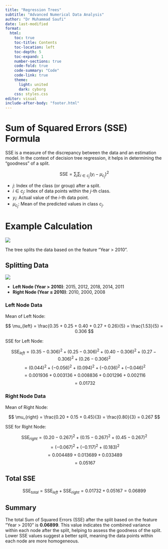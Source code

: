 ```yaml
---
title: "Regression Trees"
subtitle: "Advanced Numerical Data Analysis"
author: "Dr Muhammad Saufi"
date: last-modified
format: 
  html:
    toc: true
    toc-title: Contents
    toc-location: left
    toc-depth: 5
    toc-expand: 1
    number-sections: true
    code-fold: true
    code-summary: "Code"
    code-link: true
    theme:
      light: united
      dark: cyborg
    css: styles.css
editor: visual
include-after-body: "footer.html"
---
```


# Sum of Squared Errors (SSE) Formula

SSE is a measure of the discrepancy between the data and an estimation model. In the context of decision tree regression, it helps in determining the "goodness" of a split.

$$
\text{SSE} = \sum_{j} \sum_{i \in c_j} (y_i - \mu_{c_j})^2
$$

-   $j$: Index of the class (or group) after a split.
-   $i \in c_j$: Index of data points within the $j$-th class.
-   $y_i$: Actual value of the $i$-th data point.
-   $\mu_{c_j}$: Mean of the predicted values in class $c_j$.

# Example Calculation

![](Inputs/Decision%20Tree%20Table.png){fig-align="center"}

The tree splits the data based on the feature "Year \> 2010".

## Splitting Data

![](Inputs/Decision%20Tree%20Nodes.png){fig-align="center"}

-   **Left Node (Year \> 2010)**: 2015, 2012, 2018, 2014, 2011
-   **Right Node (Year ≤ 2010)**: 2010, 2000, 2008

### Left Node Data

Mean of Left Node:

$$
\mu_{left} = \frac{0.35 + 0.25 + 0.40 + 0.27 + 0.26}{5} = \frac{1.53}{5} = 0.306
$$

SSE for Left Node:

$$
\text{SSE}_{left} = (0.35 - 0.306)^2 + (0.25 - 0.306)^2 + (0.40 - 0.306)^2 + (0.27 - 0.306)^2 + (0.26 - 0.306)^2
$$ $$
= (0.044)^2 + (-0.056)^2 + (0.094)^2 + (-0.036)^2 + (-0.046)^2
$$ $$
= 0.001936 + 0.003136 + 0.008836 + 0.001296 + 0.002116
$$ $$
= 0.01732
$$

### Right Node Data

Mean of Right Node:

$$
\mu_{right} = \frac{0.20 + 0.15 + 0.45}{3} = \frac{0.80}{3} = 0.267
$$

SSE for Right Node:

$$
\text{SSE}_{right} = (0.20 - 0.267)^2 + (0.15 - 0.267)^2 + (0.45 - 0.267)^2
$$ $$
= (-0.067)^2 + (-0.117)^2 + (0.183)^2
$$ $$
= 0.004489 + 0.013689 + 0.033489
$$ $$
= 0.05167
$$

## Total SSE

$$
\text{SSE}_{total} = \text{SSE}_{left} + \text{SSE}_{right} = 0.01732 + 0.05167 = 0.06899
$$

## Summary

The total Sum of Squared Errors (SSE) after the split based on the feature "Year \> 2010" is **0.06899**. This value indicates the combined variance within each node after the split, helping to assess the goodness of the split. Lower SSE values suggest a better split, meaning the data points within each node are more homogeneous.
